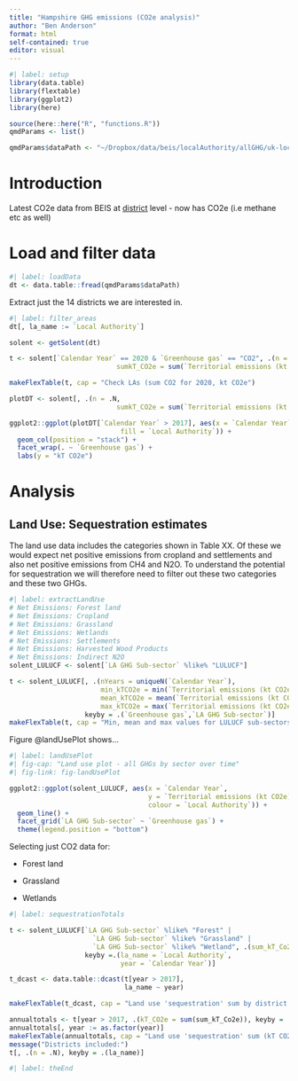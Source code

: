 ```yaml
---
title: "Hampshire GHG emissions (CO2e analysis)"
author: "Ben Anderson"
format: html
self-contained: true
editor: visual
---
```


```r
#| label: setup
library(data.table)
library(flextable)
library(ggplot2)
library(here)

source(here::here("R", "functions.R"))
qmdParams <- list()

qmdParams$dataPath <- "~/Dropbox/data/beis/localAuthority/allGHG/uk-local-authority-ghg-emissions-2020-dataset.csv" # includes all GHGs
```

# Introduction

Latest CO2e data from BEIS at [district](https://www.gov.uk/government/statistics/uk-local-authority-and-regional-greenhouse-gas-emissions-national-statistics-2005-to-2020) level - now has CO2e (i.e methane etc as well)

# Load and filter data

```r
#| label: loadData
dt <- data.table::fread(qmdParams$dataPath)
```

Extract just the 14 districts we are interested in.

```r
#| label: filter_areas
dt[, la_name := `Local Authority`]

solent <- getSolent(dt)

t <- solent[`Calendar Year` == 2020 & `Greenhouse gas` == "CO2", .(n = .N,
                           sumkT_CO2e = sum(`Territorial emissions (kt CO2e)`)), keyby = .(`Local Authority`)]

makeFlexTable(t, cap = "Check LAs (sum CO2 for 2020, kt CO2e")

plotDT <- solent[, .(n = .N,
                           sumkT_CO2e = sum(`Territorial emissions (kt CO2e)`)), keyby = .(`Local Authority`, `Greenhouse gas`, `Calendar Year`)]

ggplot2::ggplot(plotDT[`Calendar Year` > 2017], aes(x = `Calendar Year`, y = sumkT_CO2e,
                            fill = `Local Authority`)) +
  geom_col(position = "stack") +
  facet_wrap(. ~ `Greenhouse gas`) +
  labs(y = "kT CO2e")
```

# Analysis

## Land Use: Sequestration estimates

The land use data includes the categories shown in Table XX. Of these we would expect net positive emissions from cropland and settlements and also net positive emissions from CH4 and N2O. To understand the potential for sequestration we will therefore need to filter out these two categories and these two GHGs.

```r
#| label: extractLandUse
# Net Emissions: Forest land	
# Net Emissions: Cropland	
# Net Emissions: Grassland	
# Net Emissions: Wetlands	
# Net Emissions: Settlements	
# Net Emissions: Harvested Wood Products	
# Net Emissions: Indirect N2O
solent_LULUCF <- solent[`LA GHG Sub-sector` %like% "LULUCF"]

t <- solent_LULUCF[, .(nYears = uniqueN(`Calendar Year`),
                       min_kTCO2e = min(`Territorial emissions (kt CO2e)`),
                       mean_kTCO2e = mean(`Territorial emissions (kt CO2e)`),
                       max_kTCO2e = max(`Territorial emissions (kt CO2e)`)),
                   keyby = .(`Greenhouse gas`,`LA GHG Sub-sector`)]
makeFlexTable(t, cap = "Min, mean and max values for LULUCF sub-sectors by GHG")
```

Figure @landUsePlot shows...

```r
#| label: landUsePlot
#| fig-cap: "Land use plot - all GHGs by sector over time"
#| fig-link: fig-landUsePlot

ggplot2::ggplot(solent_LULUCF, aes(x = `Calendar Year`,
                                   y = `Territorial emissions (kt CO2e)`,
                                   colour = `Local Authority`)) +
  geom_line() +
  facet_grid(`LA GHG Sub-sector` ~ `Greenhouse gas`) +
  theme(legend.position = "bottom")

```

Selecting just CO2 data for:

-   Forest land

-   Grassland

-   Wetlands

```r
#| label: sequestrationTotals

t <- solent_LULUCF[`LA GHG Sub-sector` %like% "Forest" |
                     `LA GHG Sub-sector` %like% "Grassland" |
                     `LA GHG Sub-sector` %like% "Wetland", .(sum_kT_Co2e = sum(`Territorial emissions (kt CO2e)`)), 
                   keyby =.(la_name = `Local Authority`, 
                            year = `Calendar Year`)]

t_dcast <- data.table::dcast(t[year > 2017], 
                             la_name ~ year)

makeFlexTable(t_dcast, cap = "Land use 'sequestration' sum by district (kT CO2e)")

annualtotals <- t[year > 2017, .(kT_CO2e = sum(sum_kT_Co2e)), keyby = .(year)]
annualtotals[, year := as.factor(year)]
makeFlexTable(annualtotals, cap = "Land use 'sequestration' sum (kT CO2e)")
message("Districts included:")
t[, .(n = .N), keyby = .(la_name)]
```

```r
#| label: theEnd
```
